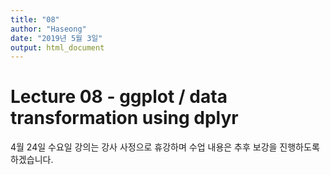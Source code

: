 ```yaml
---
title: "08"
author: "Haseong"
date: "2019년 5월 3일"
output: html_document
---
```


# Lecture 08 - ggplot / data transformation using dplyr

4월 24일 수요일 강의는 강사 사정으로 휴강하며 수업 내용은 추후 보강을 진행하도록 하겠습니다.
